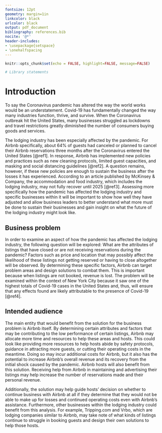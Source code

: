```yaml
---
fontsize: 12pt
geometry: margin=1in
linkcolor: black
urlcolor: black
output: pdf_document
bibliography: references.bib 
nocite: '@*'
header-includes:
- \usepackage{setspace}
- \onehalfspacing
---
```


```r
knitr::opts_chunk$set(echo = FALSE, highlight=FALSE, message=FALSE)
```

```r
# Library statements
```

# Introduction
To say the Coronavirus pandemic has altered the way the world works would be an understatement. Covid-19 has fundamentally changed the way many industries function, thrive, and survive. When the Coronavirus outbreak hit the United States, many businesses struggled as lockdowns and travel restrictions greatly diminished the number of consumers buying goods and services.  

The lodging industry has been especially affected by the pandemic. For Airbnb specifically, about 64% of guests had canceled or planned to cancel their Airbnb reservations three months after the Coronavirus entered the United States [@ref1]. In response, Airbnb has implemented new policies and practices such as new cleaning protocols, limited guest capacities, and masking and social distancing guidelines [@ref2]. A question remains, however, if these new policies are enough to sustain the business after the losses it has experienced. According to an article published by McKinsey & Company, the accommodation and food industry, which includes the lodging industry, may not fully recover until 2025 [@ref3]. Assessing more specifically how the pandemic has affected the lodging industry and specific businesses within it will be important to show how well they have adjusted and allow business leaders to better understand what more must be done to sustain their businesses and gain insight on what the future of the lodging industry might look like.  

## Business problem
In order to examine an aspect of how the pandemic has affected the lodging industry, the following question will be explored: What are the attributes of listings that have closed or are not receiving reservations during the pandemic? Factors such as price and location that may possibly affect the likelihood of these listings not getting reserved or having to close altogether will be observed. By determining these specific factors, Airbnb can target problem areas and design solutions to combat them. This is important because when listings are not booked, revenue is lost. The problem will be examined within the context of New York City because it saw one of the highest totals of Covid-19 cases in the United States and, thus, will ensure that any effects found are likely attributable to the presence of Covid-19 [@ref4]. 

## Intended audience
The main entity that would benefit from the solution for the business problem is Airbnb itself. By determining certain attributes and factors that may be contributing to the low performance of certain listings, Airbnb may allocate more time and resources to help these areas and hosts. This could look like providing more resources to help hosts abide by safety protocols, guidance in attracting more guests, or cutting their operating costs in the meantime. Doing so may incur additional costs for Airbnb, but it also has the potential to increase Airbnb’s overall revenue and its recovery from the initial shock caused by the pandemic. Airbnb hosts will also benefit from this solution. Receiving help from Airbnb in maintaining and advertising their listings may help increase the number of reservations made and their personal revenue. 

Additionally, the solution may help guide hosts’ decision on whether to continue business with Airbnb at all if they determine that they would not be able to make up for losses and continued operating costs even with Airbnb’s assistance. Furthermore, other businesses within the lodging industry could benefit from this analysis. For example, Tripping.com and Vrbo, which are lodging companies similar to Airbnb, may take note of what kinds of listings continue to struggle in booking guests and design their own solutions to help those hosts.
